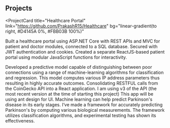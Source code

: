 ## Projects

<ProjectCard
  title="Healthcare Portal"
  link="https://github.com/PrakashR15/Healthcare"
  bg="linear-gradient(to right, #D4145A 0%, #FBB03B 100%)"
>
Built a healthcare portal using ASP.NET Core with REST APIs and MVC for patient and doctor modules,
connected to a SQL database. Secured with JWT authentication and cookies. 
Created a separate ReactJS-based patient portal using modular JavaScript functions for interactivity.

</ProjectCard>
<ProjectCard
  title="Intrusion Detection System"
  link="https://github.com/PrakashR15/Intrusion-Detection-System"
  bg="linear-gradient(to right, #662D8C 0%, #ED1E79 100%)"
>
  Developed a predictive model capable of distinguishing between poor connections using a range of
  machine-learning algorithms for classification and regression. This model computes various IP address
  parameters thus resulting in highly accurate outcomes.
</ProjectCard>
<ProjectCard
  title="React Crypto Currency App"
  link="https://github.com/PrakashR15/Ping-Pong"
  bg="linear-gradient(to right, #009245 0%, #FCEE21 100%)"
>
  Consolidating RESTFUL calls from the CoinGecko API into a React application. I am using v3 of the
API (the most recent version at the time of starting this project) This app will be using ant design for UI.
</ProjectCard>
<ProjectCard
  title="Parkinson's Disease Predection"
  link="https://github.com/PrakashR15/Parkinson-s-disease-predection"
  bg="linear-gradient(to right, #D585FF 0%, #00FFEE 100%)"
>
  Machine learning can help predict Parkinson's disease in its early stages. I‘ve made a framework for
  accurately predicting Parkinson's by computing various biological measurements. The framework utilizes
  classification algorithms, and experimental testing has shown its effectiveness.

</ProjectCard>
